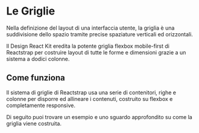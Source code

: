 

<Meta title="Documentazione/Organizzare gli spazi/Griglie" />

# Le Griglie

Nella definizione del layout di una interfaccia utente, la griglia è una suddivisione dello spazio tramite precise spaziature verticali ed orizzontali.

Il Design React Kit eredita la potente griglia flexbox mobile-first di Reactstrap per costruire layout di tutte le forme e dimensioni grazie a un sistema a dodici colonne.

## Come funziona

Il sistema di griglie di Reactstrap usa una serie di contenitori, righe e colonne per disporre ed allineare i contenuti, costruito su flexbox e completamente responsive.

Di seguito puoi trovare un esempio e uno sguardo approfondito su come la griglia viene costruita.

<Canvas>
    <Story id="componenti-layout-component--larghezze-standard" />
</Canvas>